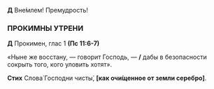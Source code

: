 **Д** Вне́млем! Премудрость! 

### ПРОКИМНЫ УТРЕНИ

**Д** Прокимен, глас 1 **(Пс 11:6-7)**

«Ныне же восстану, —  говорит Господь, — **/** дабы в безопасности сокрыть того, кого уловить хотят».

**Стих** Слова́ Господни чисты́, **[**как очи́щенное от земли серебро**]**.
